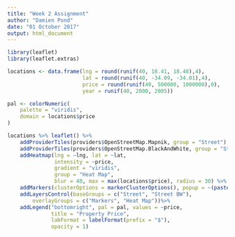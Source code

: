 ```yaml
---
title: "Week 2 Assignment"
author: "Damien Pond"
date: "01 October 2017"
output: html_document
---
```


```r
library(leaflet)
library(leaflet.extras)

locations <- data.frame(lng = round(runif(40, 18.41, 18.48),4), 
                        lat = round(runif(40, -34.09, -34.01),4), 
                        price = round(runif(40, 500000, 1000000),0), 
                        year = runif(40, 2000, 2005))

pal <- colorNumeric(
    palette = "viridis",
    domain = locations$price
)

locations %>% leaflet() %>% 
    addProviderTiles(providers$OpenStreetMap.Mapnik, group = "Street") %>% 
    addProviderTiles(providers$OpenStreetMap.BlackAndWhite, group = "Street BW") %>% 
    addHeatmap(lng = ~lng, lat = ~lat, 
               intensity = ~price,
               gradient = "viridis",
               group = "Heat Map",
               blur = 40, max = max(locations$price), radius = 30) %>%
    addMarkers(clusterOptions = markerClusterOptions(), popup = ~(paste("Location: <br> Latitude: ", as.character(lat), "Longitude: ", as.character(lng),"<br/>",  "Price: $",as.character(price),sep = ""))) %>%
    addLayersControl(baseGroups = c("Street", "Street BW"),
        overlayGroups = c("Markers", "Heat Map"))%>%
    addLegend("bottomright", pal = pal, values = ~price,
              title = "Property Price",
              labFormat = labelFormat(prefix = "$"),
              opacity = 1)
```
